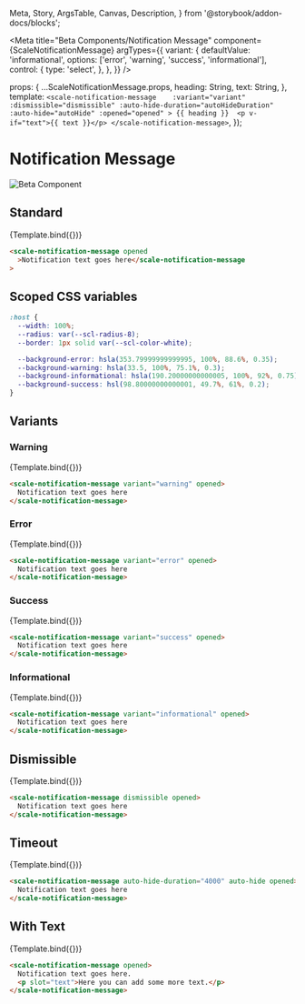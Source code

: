   Meta,
  Story,
  ArgsTable,
  Canvas,
  Description,
} from '@storybook/addon-docs/blocks';

<Meta
  title="Beta Components/Notification Message"
  component={ScaleNotificationMessage}
  argTypes={{
    variant: {
      defaultValue: 'informational',
      options: ['error', 'warning', 'success', 'informational'],
      control: {
        type: 'select',
      },
    },
  }}
/>

  props: {
    ...ScaleNotificationMessage.props,
    heading: String,
    text: String,
  },
  template: `
    <scale-notification-message   
      :variant="variant"
      :dismissible="dismissible"
      :auto-hide-duration="autoHideDuration"
      :auto-hide="autoHide"
      :opened="opened"
    >
      {{ heading }} 
      <p v-if="text">{{ text }}</p>
    </scale-notification-message>
  `,
});

<div
  style={{
    display: 'inline-flex',
    alignItems: 'center',
    justifyContent: 'space-between',
    width: '100%',
  }}
>
  <h1>Notification Message</h1>
  <img src="assets/beta.png" alt="Beta Component" />
</div>

## Standard

<Canvas withSource="none">
  <Story
    name="Standard"
    args={{
      opened: true,
      heading: 'Notification text goes here',
    }}
  >
    {Template.bind({})}
  </Story>
</Canvas>

<ArgsTable story="Standard" />

```html
<scale-notification-message opened
  >Notification text goes here</scale-notification-message
>
```

## Scoped CSS variables

```css
:host {
  --width: 100%;
  --radius: var(--scl-radius-8);
  --border: 1px solid var(--scl-color-white);

  --background-error: hsla(353.79999999999995, 100%, 88.6%, 0.35);
  --background-warning: hsla(33.5, 100%, 75.1%, 0.3);
  --background-informational: hsla(190.20000000000005, 100%, 92%, 0.75);
  --background-success: hsl(98.80000000000001, 49.7%, 61%, 0.2);
}
```

## Variants

### Warning

<Canvas withSource="none">
  <Story
    name="Warning"
    args={{
      opened: true,
      variant: 'warning',
      heading: 'Notification text goes here',
    }}
  >
    {Template.bind({})}
  </Story>
</Canvas>

```html
<scale-notification-message variant="warning" opened>
  Notification text goes here
</scale-notification-message>
```

### Error

<Canvas withSource="none">
  <Story
    name="Error"
    args={{
      opened: true,
      variant: 'error',
      heading: 'Notification text goes here',
    }}
  >
    {Template.bind({})}
  </Story>
</Canvas>

```html
<scale-notification-message variant="error" opened>
  Notification text goes here
</scale-notification-message>
```

### Success

<Canvas withSource="none">
  <Story
    name="Success"
    args={{
      opened: true,
      variant: 'success',
      heading: 'Notification text goes here',
    }}
  >
    {Template.bind({})}
  </Story>
</Canvas>

```html
<scale-notification-message variant="success" opened>
  Notification text goes here
</scale-notification-message>
```

### Informational

<Canvas withSource="none">
  <Story
    name="Informational"
    args={{
      opened: true,
      variant: 'informational',
      heading: 'Notification text goes here',
    }}
  >
    {Template.bind({})}
  </Story>
</Canvas>

```html
<scale-notification-message variant="informational" opened>
  Notification text goes here
</scale-notification-message>
```

## Dismissible

<Canvas withSource="none">
  <Story
    name="Dismissible"
    args={{
      opened: true,
      dismissible: true,
      heading: 'Notification text goes here',
    }}
  >
    {Template.bind({})}
  </Story>
</Canvas>

```html
<scale-notification-message dismissible opened>
  Notification text goes here
</scale-notification-message>
```

## Timeout

<Canvas withSource="none">
  <Story
    name="Timeout"
    args={{
      opened: true,
      autoHideDuration: 4000,
      autoHide: true,
      heading: 'Notification text goes here',
    }}
  >
    {Template.bind({})}
  </Story>
</Canvas>

```html
<scale-notification-message auto-hide-duration="4000" auto-hide opened>
  Notification text goes here
</scale-notification-message>
```

## With Text

<Canvas withSource="none">
  <Story
    name="With Text"
    args={{
      opened: true,
      heading: 'Notification text goes here',
      text: 'Here you can add some more text',
    }}
  >
    {Template.bind({})}
  </Story>
</Canvas>

```html
<scale-notification-message opened>
  Notification text goes here.
  <p slot="text">Here you can add some more text.</p>
</scale-notification-message>
```
